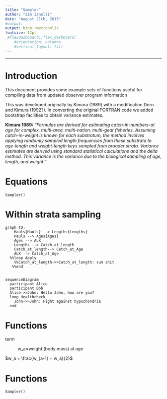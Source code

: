 ```yaml
---
title: "Sampler"
author: "Jim Ianelli"
date: "August 21th, 2015"
#output: 
output: binb::metropolis
fontsize: 12pt
 #flexdashboard::flex_dashboard:
    #orientation: columns
    #vertical_layout: fill
---
```


------------------------------------------------------------------------

# Introduction

This document provides some example sets of functions useful for compiling data from updated observer program information 

This was developed originally by Kimura (1989) with a modification Dorn and Kimura (1992?).
In converting the original FORTRAN code we added bootstrap facilities to obtain variance estimates.

**Kimura 1989:**   *"Formulas are derived for estimating catch-in-numbers-at age for complex, multi-area, multi-nation, multi-gear fisheries. Assuming catch-in-weight is known for each substratum, the method involves applying randomly sampled length frequencies from these substrata to age-length and weight-length keys sampled from broader strata. Variance estimates are derived using standard statistical calculations and the delta method. This variance is the variance due to the biological sampling of age, length, and weight. "*

# Equations

```         
Sampler()
```
# Within strata sampling

```mermaid
graph TD;
    Hauls{Hauls} --> Lengths{Lengths}
    Hauls --> Ages{Ages}
    Ages --> ALK
    Lengths --> Catch_at_length
    Catch_at_length--> Catch_at_Age
    ALK --> Catch_at_Age
  %%loop Apply
    %%Catch_at_length->>Catch_at_length: sum shit
   %%end
    
```
```mermaid
sequenceDiagram
  participant Alice
  participant Bob
  Alice->>John: Hello John, how are you?
  loop Healthcheck
    John->>John: Fight against hypochondria
  end
```

# Functions

term

:   w_a=weight (body mass) at age

$w_a = \frac{w_{a-1} + w_a}{2}$


# Functions

```         
Sampler()
```
